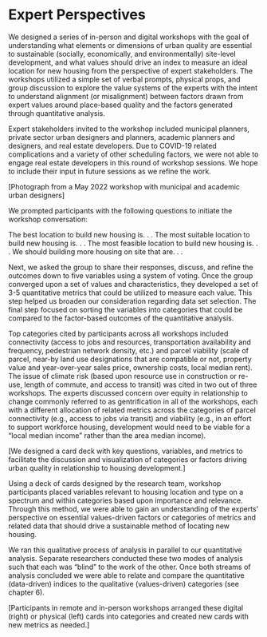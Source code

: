 # Expert Perspectives

We designed a series of in-person and digital workshops with the goal of understanding what elements or dimensions of urban quality are essential to sustainable (socially, economically, and environmentally) site-level development, and what values should drive an index to measure an ideal location for new housing from the perspective of expert stakeholders. The workshops utilized a simple set of verbal prompts, physical props, and group discussion to explore the value systems of the experts with the intent to understand alignment (or misalignment) between factors drawn from expert values around place-based quality and the factors generated through quantitative analysis.

Expert stakeholders invited to the workshop included municipal planners, private sector urban designers and planners, academic planners and designers, and real estate developers. Due to COVID-19 related complications and a variety of other scheduling factors, we were not able to engage real estate developers in this round of workshop sessions. We hope to include their input in future sessions as we refine the work.

[Photograph from a May 2022 workshop with municipal and academic urban designers]

We prompted participants with the following questions to initiate the workshop conversation:

The best location to build new housing is. . .
The most suitable location to build new housing is. . .
The most feasible location to build new housing is. . .
We should building more housing on site that are. . .

Next, we asked the group to share their responses, discuss, and refine the outcomes down to five variables using a system of voting. Once the group converged upon a set of values and characteristics, they developed a set of 3-5 quantitative metrics that could be utilized to measure each value. This step helped us broaden our consideration regarding data set selection. The final step focused on sorting the variables into categories that could be compared to the factor-based outcomes of the quantitative analysis. 

Top categories cited by participants across all workshops included connectivity (access to jobs and resources, transportation availability and frequency, pedestrian network density, etc.) and parcel viability (scale of parcel, near-by land use designations that are compatible or not, property value and year-over-year sales price, ownership costs, local median rent). The issue of climate risk (based upon resource use in construction or re-use, length of commute, and access to transit) was cited in two out of three workshops. The experts discussed concern over equity in relationship to change commonly referred to as gentrification in all of the workshops, each with a different allocation of related metrics across the categories of parcel connectivity (e.g., access to jobs via transit) and viability (e.g., in an effort to support workforce housing, development would need to be viable for a “local median income” rather than the area median income).

[We designed a card deck with key questions, variables, and metrics to facilitate the discussion and visualization of categories or factors driving urban quality in relationship to housing development.] 

Using a deck of cards designed by the research team, workshop participants placed variables relevant to housing location and type on a spectrum and within categories based upon importance and relevance. Through this method, we were able to gain an understanding of the experts’ perspective on essential values-driven factors or categories of metrics and related data that should drive a sustainable method of locating new housing. 

We ran this qualitative process of analysis in parallel to our quantitative analysis. Separate researchers conducted these two modes of analysis such that each was “blind” to the work of the other. Once both streams of analysis concluded we were able to relate and compare the quantitative (data-driven) indices to the qualitative (values-driven) categories (see chapter 6). 

 [Participants in remote and in-person workshops arranged these digital (right) or physical (left) cards into categories and created new cards with new metrics as needed.]
